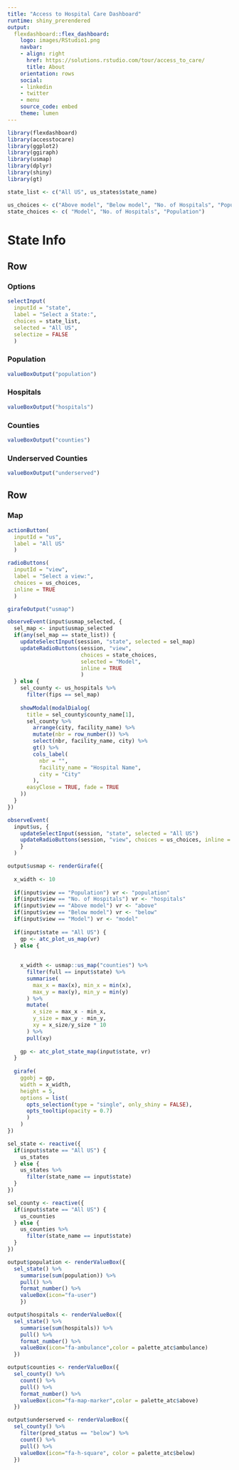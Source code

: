 ```yaml
---
title: "Access to Hospital Care Dashboard"
runtime: shiny_prerendered
output:
  flexdashboard::flex_dashboard:
    logo: images/RStudio1.png
    navbar:
    - align: right
      href: https://solutions.rstudio.com/tour/access_to_care/
      title: About
    orientation: rows
    social:
    - linkedin
    - twitter
    - menu
    source_code: embed
    theme: lumen
---
```


```r
library(flexdashboard)
library(accesstocare)
library(ggplot2)
library(ggiraph)
library(usmap)
library(dplyr)
library(shiny)
library(gt)

state_list <- c("All US", us_states$state_name)

us_choices <- c("Above model", "Below model", "No. of Hospitals", "Population")
state_choices <- c( "Model", "No. of Hospitals", "Population")
```


State Info
======================================================================


Row 
-----------------------------------------------------------------------

### Options


```r
selectInput(
  inputId = "state",
  label = "Select a State:",
  choices = state_list,
  selected = "All US", 
  selectize = FALSE
  )
```

### Population

```r
valueBoxOutput("population")
```

### Hospitals

```r
valueBoxOutput("hospitals")
```

### Counties

```r
valueBoxOutput("counties")
```

### Underserved Counties

```r
valueBoxOutput("underserved")
```

Row {data-height=1050}
-----------------------------------------------------------------------

###  Map

```r
actionButton(
  inputId = "us",
  label = "All US"
  )

radioButtons(
  inputId = "view",
  label = "Select a view:",
  choices = us_choices, 
  inline = TRUE
  )
```

```r
girafeOutput("usmap")
```

```r

observeEvent(input$usmap_selected, {
  sel_map <- input$usmap_selected
  if(any(sel_map == state_list)) {
    updateSelectInput(session, "state", selected = sel_map)
    updateRadioButtons(session, "view", 
                       choices = state_choices, 
                       selected = "Model", 
                       inline = TRUE
                       )
  } else {
    sel_county <- us_hospitals %>% 
      filter(fips == sel_map) 
    
    showModal(modalDialog(
      title = sel_county$county_name[1],
      sel_county %>% 
        arrange(city, facility_name) %>%
        mutate(nbr = row_number()) %>% 
        select(nbr, facility_name, city) %>% 
        gt() %>% 
        cols_label(
          nbr = "",
          facility_name = "Hospital Name",
          city = "City"
        ),
      easyClose = TRUE, fade = TRUE
    ))
  }
})

observeEvent(
  input$us, {
    updateSelectInput(session, "state", selected = "All US")  
    updateRadioButtons(session, "view", choices = us_choices, inline = TRUE)  
    }
  )

output$usmap <- renderGirafe({
  
  x_width <- 10
  
  if(input$view == "Population") vr <- "population"
  if(input$view == "No. of Hospitals") vr <- "hospitals"
  if(input$view == "Above model") vr <- "above"
  if(input$view == "Below model") vr <- "below"
  if(input$view == "Model") vr <- "model"
    
  if(input$state == "All US") {
    gp <- atc_plot_us_map(vr)
  } else {
    
    
    x_width <- usmap::us_map("counties") %>% 
      filter(full == input$state) %>% 
      summarise(
        max_x = max(x), min_x = min(x),
        max_y = max(y), min_y = min(y)
      ) %>% 
      mutate(
        x_size = max_x - min_x,
        y_size = max_y - min_y,
        xy = x_size/y_size * 10
      ) %>% 
      pull(xy)
    
    gp <- atc_plot_state_map(input$state, vr)
  }
  
  girafe(
    ggobj = gp,
    width = x_width, 
    height = 5,
    options = list(
      opts_selection(type = "single", only_shiny = FALSE),
      opts_tooltip(opacity = 0.7)
      )
    )  
})

sel_state <- reactive({
  if(input$state == "All US") {
    us_states
  } else {
    us_states %>% 
      filter(state_name == input$state) 
  }
})

sel_county <- reactive({
  if(input$state == "All US") {
    us_counties
  } else {
    us_counties %>% 
      filter(state_name == input$state) 
  }
})

output$population <- renderValueBox({
  sel_state() %>% 
    summarise(sum(population)) %>% 
    pull() %>%
    format_number() %>% 
    valueBox(icon="fa-user")
    })

output$hospitals <- renderValueBox({
  sel_state() %>%
    summarise(sum(hospitals)) %>%
    pull() %>% 
    format_number() %>% 
    valueBox(icon="fa-ambulance",color = palette_atc$ambulance)
  })

output$counties <- renderValueBox({
  sel_county() %>%
    count() %>% 
    pull() %>% 
    format_number() %>% 
    valueBox(icon="fa-map-marker",color = palette_atc$above)
  })

output$underserved <- renderValueBox({
  sel_county() %>%
    filter(pred_status == "below") %>% 
    count() %>% 
    pull() %>% 
    valueBox(icon="fa-h-square", color = palette_atc$below)
  })
```

